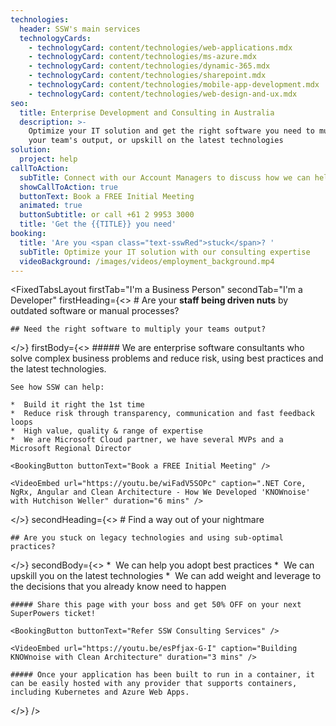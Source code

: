 ```yaml
---
technologies:
  header: SSW's main services
  technologyCards:
    - technologyCard: content/technologies/web-applications.mdx
    - technologyCard: content/technologies/ms-azure.mdx
    - technologyCard: content/technologies/dynamic-365.mdx
    - technologyCard: content/technologies/sharepoint.mdx
    - technologyCard: content/technologies/mobile-app-development.mdx
    - technologyCard: content/technologies/web-design-and-ux.mdx
seo:
  title: Enterprise Development and Consulting in Australia
  description: >-
    Optimize your IT solution and get the right software you need to multiply
    your team's output, or upskill on the latest technologies
solution:
  project: help
callToAction:
  subTitle: Connect with our Account Managers to discuss how we can help.
  showCallToAction: true
  buttonText: Book a FREE Initial Meeting
  animated: true
  buttonSubtitle: or call +61 2 9953 3000
  title: 'Get the {{TITLE}} you need'
booking:
  title: 'Are you <span class="text-sswRed">stuck</span>? '
  subTitle: Optimize your IT solution with our consulting expertise
  videoBackground: /images/videos/employment_background.mp4
---
```


<FixedTabsLayout
  firstTab="I'm a Business Person"
  secondTab="I'm a Developer"
  firstHeading={<>
    # Are your **staff being driven nuts** by outdated software or manual processes?

    ## Need the right software to multiply your teams output?
  </>}
  firstBody={<>
    ##### We are enterprise software consultants who solve complex business problems and reduce risk, using best practices and the latest technologies.

    See how SSW can help:

    *  Build it right the 1st time
    *  Reduce risk through transparency, communication and fast feedback loops
    *  High value, quality & range of expertise
    *  We are Microsoft Cloud partner, we have several MVPs and a Microsoft Regional Director

    <BookingButton buttonText="Book a FREE Initial Meeting" />

    <VideoEmbed url="https://youtu.be/wiFadV5SOPc" caption=".NET Core, NgRx, Angular and Clean Architecture - How We Developed 'KNOWnoise' with Hutchison Weller" duration="6 mins" />
  </>}
  secondHeading={<>
    # Find a way out of your nightmare

    ## Are you stuck on legacy technologies and using sub-optimal practices?
  </>}
  secondBody={<>
    *  We can help you adopt best practices
    *  We can upskill you on the latest technologies
    *  We can add weight and leverage to the decisions that you already know need to happen

    ##### Share this page with your boss and get 50% OFF on your next SuperPowers ticket!

    <BookingButton buttonText="Refer SSW Consulting Services" />

    <VideoEmbed url="https://youtu.be/esPfjax-G-I" caption="Building KNOWnoise with Clean Architecture" duration="3 mins" />

    ##### Once your application has been built to run in a container, it can be easily hosted with any provider that supports containers, including Kubernetes and Azure Web Apps.
  </>}
/>
